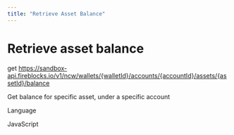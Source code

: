 ```yaml
---
title: "Retrieve Asset Balance"
---
```

  
  # Retrieve asset balance

get https://sandbox-api.fireblocks.io/v1/ncw/wallets/{walletId}/accounts/{accountId}/assets/{assetId}/balance

Get balance for specific asset, under a specific account

Language

JavaScript